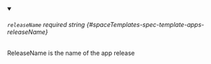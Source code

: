
<details className="config-field" data-expandable="false" open>
<summary>

###### `releaseName` <span className="config-field-required" data-required="false">required</span> <span className="config-field-type">string</span> <span className="config-field-default"></span> <span className="config-field-enum"></span> {#spaceTemplates-spec-template-apps-releaseName}

ReleaseName is the name of the app release

</summary>



</details>
